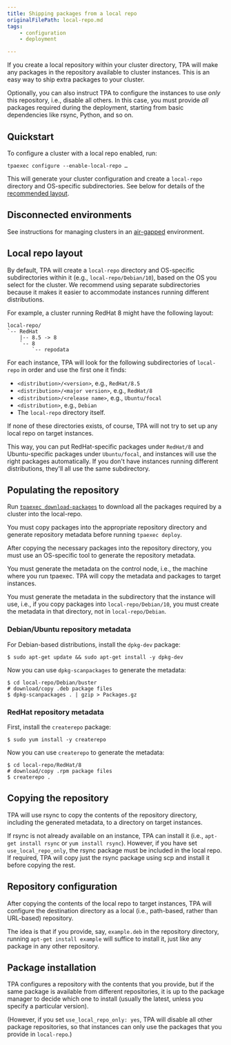 ```yaml
---
title: Shipping packages from a local repo
originalFilePath: local-repo.md
tags:
    - configuration
    - deployment

---
```


If you create a local repository within your cluster directory, TPA
will make any packages in the repository available to cluster instances.
This is an easy way to ship extra packages to your cluster.

Optionally, you can also instruct TPA to configure the instances to
use *only* this repository, i.e., disable all others. In this case, you
must provide *all* packages required during the deployment, starting
from basic dependencies like rsync, Python, and so on.

## Quickstart

To configure a cluster with a local repo enabled, run:

```
tpaexec configure --enable-local-repo …
```

This will generate your cluster configuration and create a `local-repo`
directory and OS-specific subdirectories. See below for details of the
[recommended layout](#local-repo-layout).

## Disconnected environments

See instructions for managing clusters in an [air-gapped](air-gapped)
environment.

## Local repo layout

By default, TPA will create a `local-repo` directory and OS-specific
subdirectories within it (e.g., `local-repo/Debian/10`), based on the OS
you select for the cluster. We recommend using separate subdirectories
because it makes it easier to accommodate instances running different
distributions.

For example, a cluster running RedHat 8 might have the following layout:

```text
local-repo/
`-- RedHat
    |-- 8.5 -> 8
    `-- 8
        `-- repodata
```

For each instance, TPA will look for the following subdirectories of
`local-repo` in order and use the first one it finds:

-   `<distribution>/<version>`, e.g., `RedHat/8.5`
-   `<distribution>/<major version>`, e.g., `RedHat/8`
-   `<distribution>/<release name>`, e.g., `Ubuntu/focal`
-   `<distribution>`, e.g., `Debian`
-   The `local-repo` directory itself.

If none of these directories exists, of course, TPA will not try to
set up any local repo on target instances.

This way, you can put RedHat-specific packages under `RedHat/8` and
Ubuntu-specific packages under `Ubuntu/focal`, and instances will use
the right packages automatically. If you don't have instances running
different distributions, they'll all use the same subdirectory.

## Populating the repository

Run [`tpaexec download-packages`](tpaexec-download-packages) to
download all the packages required by a cluster into the local-repo.

You must copy packages into the appropriate repository directory and
generate repository metadata before running `tpaexec deploy`.

After copying the necessary packages into the repository directory, you
must use an OS-specific tool to generate the repository metadata.

You must generate the metadata on the control node, i.e., the machine
where you run tpaexec. TPA will copy the metadata and packages to
target instances.

You must generate the metadata in the subdirectory that the instance
will use, i.e., if you copy packages into `local-repo/Debian/10`, you
must create the metadata in that directory, not in `local-repo/Debian`.

### Debian/Ubuntu repository metadata

For Debian-based distributions, install the `dpkg-dev` package:

```shell
$ sudo apt-get update && sudo apt-get install -y dpkg-dev
```

Now you can use `dpkg-scanpackages` to generate the metadata:

```shell
$ cd local-repo/Debian/buster
# download/copy .deb package files
$ dpkg-scanpackages . | gzip > Packages.gz
```

### RedHat repository metadata

First, install the `createrepo` package:

```shell
$ sudo yum install -y createrepo
```

Now you can use `createrepo` to generate the metadata:

```shell
$ cd local-repo/RedHat/8
# download/copy .rpm package files
$ createrepo .
```

## Copying the repository

TPA will use rsync to copy the contents of the repository directory,
including the generated metadata, to a directory on target instances.

If rsync is not already available on an instance, TPA can install it
(i.e., `apt-get install rsync` or `yum install rsync`). However, if you
have set `use_local_repo_only`, the rsync package must be included in
the local repo. If required, TPA will copy just the rsync package
using scp and install it before copying the rest.

## Repository configuration

After copying the contents of the local repo to target instances,
TPA will configure the destination directory as a local (i.e.,
path-based, rather than URL-based) repository.

The idea is that if you provide, say, `example.deb` in the repository
directory, running `apt-get install example` will suffice to install it,
just like any package in any other repository.

## Package installation

TPA configures a repository with the contents that you provide, but
if the same package is available from different repositories, it is up
to the package manager to decide which one to install (usually the
latest, unless you specify a particular version).

(However, if you set `use_local_repo_only: yes`, TPA will disable
all other package repositories, so that instances can only use the
packages that you provide in `local-repo`.)
